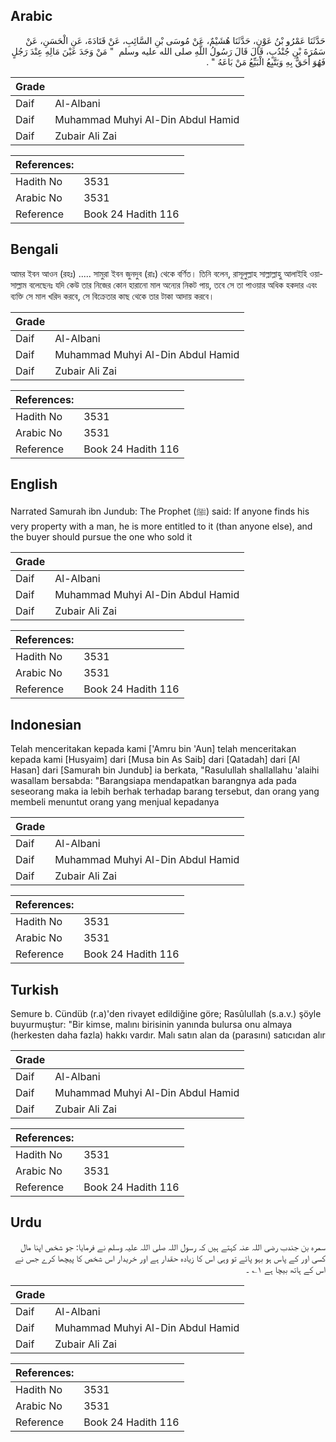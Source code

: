 ## Arabic


<div dir="rtl" lang="ar" style={{fontSize:'larger',backgroundColor:'#f8f9fa',padding:20}}>
حَدَّثَنَا عَمْرُو بْنُ عَوْنٍ، حَدَّثَنَا هُشَيْمٌ، عَنْ مُوسَى بْنِ السَّائِبِ، عَنْ قَتَادَةَ، عَنِ الْحَسَنِ، عَنْ سَمُرَةَ بْنِ جُنْدُبٍ، قَالَ قَالَ رَسُولُ اللَّهِ صلى الله عليه وسلم ‏ "‏ مَنْ وَجَدَ عَيْنَ مَالِهِ عِنْدَ رَجُلٍ فَهُوَ أَحَقُّ بِهِ وَيَتَّبِعُ الْبَيِّعُ مَنْ بَاعَهُ ‏"‏ ‏.‏
</div>
<div style={{backgroundColor:'#f8f9fa',padding:20, marginBottom: 10}}><table> <thead> <tr> <th>Grade</th> <th></th> </tr> </thead> <tbody> <tr><td>Daif</td><td>Al-Albani</td></tr><tr><td>Daif</td><td>Muhammad Muhyi Al-Din Abdul Hamid</td></tr><tr><td>Daif</td><td>Zubair Ali Zai</td></tr></tbody></table><table> <thead> <tr> <th>References:</th> <th></th> </tr> </thead> <tbody><tr><td>Hadith No</td><td>3531</td></tr><tr><td>Arabic No</td><td>3531</td></tr><tr><td>Reference</td><td>Book 24 Hadith 116</td></tr></tbody></table></div>

## Bengali


<div dir="ltr" lang="bn" style={{fontSize:'larger',backgroundColor:'#f8f9fa',padding:20}}>
আমর ইবন আওন (রহঃ) ..... সামুরা ইবন জুনদুব (রাঃ) থেকে বর্ণিত। তিনি বলেন, রাসূলুল্লাহ সাল্লাল্লাহু আলাইহি ওয়াসাল্লাম বলেছেনঃ যদি কেউ তার নিজের কোন হারানো মাল অন্যের নিকট পায়, তবে সে তা পাওয়ার অধিক হকদার এবং ব্যক্তি সে মাল খরিদ করবে, সে বিক্রেতার কাছ থেকে তার টাকা আদায় করবে।
</div>
<div style={{backgroundColor:'#f8f9fa',padding:20, marginBottom: 10}}><table> <thead> <tr> <th>Grade</th> <th></th> </tr> </thead> <tbody> <tr><td>Daif</td><td>Al-Albani</td></tr><tr><td>Daif</td><td>Muhammad Muhyi Al-Din Abdul Hamid</td></tr><tr><td>Daif</td><td>Zubair Ali Zai</td></tr></tbody></table><table> <thead> <tr> <th>References:</th> <th></th> </tr> </thead> <tbody><tr><td>Hadith No</td><td>3531</td></tr><tr><td>Arabic No</td><td>3531</td></tr><tr><td>Reference</td><td>Book 24 Hadith 116</td></tr></tbody></table></div>

## English


<div dir="ltr" lang="en" style={{fontSize:'larger',backgroundColor:'#f8f9fa',padding:20}}>
Narrated Samurah ibn Jundub: The Prophet (ﷺ) said: If anyone finds his very property with a man, he is more entitled to it (than anyone else), and the buyer should pursue the one who sold it
</div>
<div style={{backgroundColor:'#f8f9fa',padding:20, marginBottom: 10}}><table> <thead> <tr> <th>Grade</th> <th></th> </tr> </thead> <tbody> <tr><td>Daif</td><td>Al-Albani</td></tr><tr><td>Daif</td><td>Muhammad Muhyi Al-Din Abdul Hamid</td></tr><tr><td>Daif</td><td>Zubair Ali Zai</td></tr></tbody></table><table> <thead> <tr> <th>References:</th> <th></th> </tr> </thead> <tbody><tr><td>Hadith No</td><td>3531</td></tr><tr><td>Arabic No</td><td>3531</td></tr><tr><td>Reference</td><td>Book 24 Hadith 116</td></tr></tbody></table></div>

## Indonesian


<div dir="ltr" lang="id" style={{fontSize:'larger',backgroundColor:'#f8f9fa',padding:20}}>
Telah menceritakan kepada kami ['Amru bin 'Aun] telah menceritakan kepada kami [Husyaim] dari [Musa bin As Saib] dari [Qatadah] dari [Al Hasan] dari [Samurah bin Jundub] ia berkata, "Rasulullah shallallahu 'alaihi wasallam bersabda: "Barangsiapa mendapatkan barangnya ada pada seseorang maka ia lebih berhak terhadap barang tersebut, dan orang yang membeli menuntut orang yang menjual kepadanya
</div>
<div style={{backgroundColor:'#f8f9fa',padding:20, marginBottom: 10}}><table> <thead> <tr> <th>Grade</th> <th></th> </tr> </thead> <tbody> <tr><td>Daif</td><td>Al-Albani</td></tr><tr><td>Daif</td><td>Muhammad Muhyi Al-Din Abdul Hamid</td></tr><tr><td>Daif</td><td>Zubair Ali Zai</td></tr></tbody></table><table> <thead> <tr> <th>References:</th> <th></th> </tr> </thead> <tbody><tr><td>Hadith No</td><td>3531</td></tr><tr><td>Arabic No</td><td>3531</td></tr><tr><td>Reference</td><td>Book 24 Hadith 116</td></tr></tbody></table></div>

## Turkish


<div dir="ltr" lang="tr" style={{fontSize:'larger',backgroundColor:'#f8f9fa',padding:20}}>
Semure b. Cündüb (r.a)'den rivayet edildiğine göre; Rasûlullah (s.a.v.) şöyle buyurmuştur: "Bir kimse, malını birisinin yanında bulursa onu almaya (herkesten daha fazla) hakkı vardır. Malı satın alan da (parasını) satıcıdan alır
</div>
<div style={{backgroundColor:'#f8f9fa',padding:20, marginBottom: 10}}><table> <thead> <tr> <th>Grade</th> <th></th> </tr> </thead> <tbody> <tr><td>Daif</td><td>Al-Albani</td></tr><tr><td>Daif</td><td>Muhammad Muhyi Al-Din Abdul Hamid</td></tr><tr><td>Daif</td><td>Zubair Ali Zai</td></tr></tbody></table><table> <thead> <tr> <th>References:</th> <th></th> </tr> </thead> <tbody><tr><td>Hadith No</td><td>3531</td></tr><tr><td>Arabic No</td><td>3531</td></tr><tr><td>Reference</td><td>Book 24 Hadith 116</td></tr></tbody></table></div>

## Urdu


<div dir="rtl" lang="ur" style={{fontSize:'larger',backgroundColor:'#f8f9fa',padding:20}}>
سمرہ بن جندب رضی اللہ عنہ کہتے ہیں کہ رسول اللہ صلی اللہ علیہ وسلم نے فرمایا: جو شخص اپنا مال کسی اور کے پاس ہو بہو پائے تو وہی اس کا زیادہ حقدار ہے اور خریدار اس شخص کا پیچھا کرے جس نے اس کے ہاتھ بیچا ہے ۱؎ ۔
</div>
<div style={{backgroundColor:'#f8f9fa',padding:20, marginBottom: 10}}><table> <thead> <tr> <th>Grade</th> <th></th> </tr> </thead> <tbody> <tr><td>Daif</td><td>Al-Albani</td></tr><tr><td>Daif</td><td>Muhammad Muhyi Al-Din Abdul Hamid</td></tr><tr><td>Daif</td><td>Zubair Ali Zai</td></tr></tbody></table><table> <thead> <tr> <th>References:</th> <th></th> </tr> </thead> <tbody><tr><td>Hadith No</td><td>3531</td></tr><tr><td>Arabic No</td><td>3531</td></tr><tr><td>Reference</td><td>Book 24 Hadith 116</td></tr></tbody></table></div>